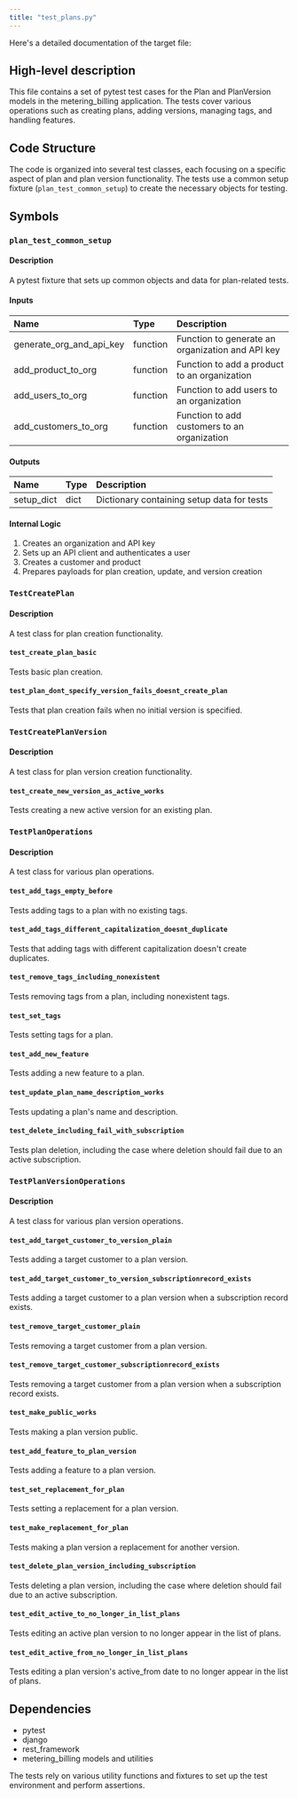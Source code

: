 ```yaml
---
title: "test_plans.py"
---
```


Here's a detailed documentation of the target file:

## High-level description
This file contains a set of pytest test cases for the Plan and PlanVersion models in the metering_billing application. The tests cover various operations such as creating plans, adding versions, managing tags, and handling features.

## Code Structure
The code is organized into several test classes, each focusing on a specific aspect of plan and plan version functionality. The tests use a common setup fixture (`plan_test_common_setup`) to create the necessary objects for testing.

## Symbols

### `plan_test_common_setup`
#### Description
A pytest fixture that sets up common objects and data for plan-related tests.

#### Inputs
| Name | Type | Description |
|:-----|:-----|:------------|
| generate_org_and_api_key | function | Function to generate an organization and API key |
| add_product_to_org | function | Function to add a product to an organization |
| add_users_to_org | function | Function to add users to an organization |
| add_customers_to_org | function | Function to add customers to an organization |

#### Outputs
| Name | Type | Description |
|:-----|:-----|:------------|
| setup_dict | dict | Dictionary containing setup data for tests |

#### Internal Logic
1. Creates an organization and API key
2. Sets up an API client and authenticates a user
3. Creates a customer and product
4. Prepares payloads for plan creation, update, and version creation

### `TestCreatePlan`
#### Description
A test class for plan creation functionality.

#### `test_create_plan_basic`
Tests basic plan creation.

#### `test_plan_dont_specify_version_fails_doesnt_create_plan`
Tests that plan creation fails when no initial version is specified.

### `TestCreatePlanVersion`
#### Description
A test class for plan version creation functionality.

#### `test_create_new_version_as_active_works`
Tests creating a new active version for an existing plan.

### `TestPlanOperations`
#### Description
A test class for various plan operations.

#### `test_add_tags_empty_before`
Tests adding tags to a plan with no existing tags.

#### `test_add_tags_different_capitalization_doesnt_duplicate`
Tests that adding tags with different capitalization doesn't create duplicates.

#### `test_remove_tags_including_nonexistent`
Tests removing tags from a plan, including nonexistent tags.

#### `test_set_tags`
Tests setting tags for a plan.

#### `test_add_new_feature`
Tests adding a new feature to a plan.

#### `test_update_plan_name_description_works`
Tests updating a plan's name and description.

#### `test_delete_including_fail_with_subscription`
Tests plan deletion, including the case where deletion should fail due to an active subscription.

### `TestPlanVersionOperations`
#### Description
A test class for various plan version operations.

#### `test_add_target_customer_to_version_plain`
Tests adding a target customer to a plan version.

#### `test_add_target_customer_to_version_subscriptionrecord_exists`
Tests adding a target customer to a plan version when a subscription record exists.

#### `test_remove_target_customer_plain`
Tests removing a target customer from a plan version.

#### `test_remove_target_customer_subscriptionrecord_exists`
Tests removing a target customer from a plan version when a subscription record exists.

#### `test_make_public_works`
Tests making a plan version public.

#### `test_add_feature_to_plan_version`
Tests adding a feature to a plan version.

#### `test_set_replacement_for_plan`
Tests setting a replacement for a plan version.

#### `test_make_replacement_for_plan`
Tests making a plan version a replacement for another version.

#### `test_delete_plan_version_including_subscription`
Tests deleting a plan version, including the case where deletion should fail due to an active subscription.

#### `test_edit_active_to_no_longer_in_list_plans`
Tests editing an active plan version to no longer appear in the list of plans.

#### `test_edit_active_from_no_longer_in_list_plans`
Tests editing a plan version's active_from date to no longer appear in the list of plans.

## Dependencies
- pytest
- django
- rest_framework
- metering_billing models and utilities

The tests rely on various utility functions and fixtures to set up the test environment and perform assertions.